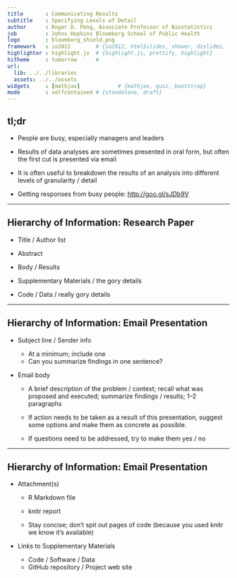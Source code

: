 ```yaml
---
title       : Communicating Results
subtitle    : Specifying Levels of Detail
author      : Roger D. Peng, Associate Professor of Biostatistics
job         : Johns Hopkins Bloomberg School of Public Health
logo        : bloomberg_shield.png
framework   : io2012        # {io2012, html5slides, shower, dzslides, ...}
highlighter : highlight.js  # {highlight.js, prettify, highlight}
hitheme     : tomorrow      # 
url:
  lib: ../../libraries
  assets: ../../assets
widgets     : [mathjax]            # {mathjax, quiz, bootstrap}
mode        : selfcontained # {standalone, draft}
---
```


## tl;dr

* People are busy, especially managers and leaders

* Results of data analyses are sometimes presented in oral form, but
  often the first cut is presented via email

* It is often useful to breakdown the results of an analysis into
  different levels of granularity / detail

* Getting responses from busy people: [http://goo.gl/sJDb9V](http://goo.gl/sJDb9V)

---

## Hierarchy of Information: Research Paper

* Title / Author list

* Abstract

* Body / Results

* Supplementary Materials / the gory details

* Code / Data / really gory details

---

## Hierarchy of Information: Email Presentation

* Subject line / Sender info

  - At a minimum; include one
  - Can you summarize findings in one sentence?

* Email body 

  - A brief description of the problem / context; recall what was
    proposed and executed; summarize findings / results; 1&ndash;2
    paragraphs

  - If action needs to be taken as a result of this presentation,
    suggest some options and make them as concrete as possible.

  - If questions need to be addressed, try to make them yes / no

---

## Hierarchy of Information: Email Presentation

* Attachment(s)

  - R Markdown file 
  - knitr report 

  - Stay concise; don't spit out pages of code (because you
    used knitr we know it's available)

* Links to Supplementary Materials

  - Code / Software / Data
  - GitHub repository / Project web site
  
